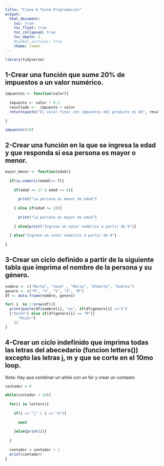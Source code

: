 ```yaml
---
title: "Clase 6 Tarea Programación"
output:
  html_document:
    toc: true
    toc_float: true
    toc_collapsed: true
    toc_depth: 3
    #number_sections: true
    theme: lumen
---
```


```r

library(tidyverse)

```

## 1-Crear una función que sume 20% de impuestos a un valor numérico.
```r

impuestos <- function(valor){
  
  impuesto <- valor * 0.2
  resultado <-  impuesto + valor
  return(paste("El valor final con impuestos del producto es de", resultado, "Euros"))
  
}

impuestos(20)

```


## 2-Crear una función en la que se ingresa la edad y que responda si esa persona es mayor o menor.

```r

mayor_menor <- function(edad){
  
  if(is.numeric(edad)== T){
    
    if(edad <= 17 & edad >= 0){
    
      print("La persona es menor de edad")
    
    } else if(edad >= 18){
    
      print("La persona es mayor de edad")
    
    } else{print("Ingrese un valor numérico a partir de 0")}
    
  } else{"Ingrese un valor numérico a partir de 0"}
  
}


```

## 3-Crear un ciclo definido a partir de la siguiente tabla que imprima el nombre de la persona y su género.
```r

nombre <- c("Marta", "José" , "Mario", "Alberto", "Andrea")
genero <- c("M", "V", "V", "V", "M")
df <- data.frame(nombre, genero)

```


```r
for( i  in 1:nrow(df)){
  print(paste(df$nombre[i], "es", if(df$genero[i] =="V")
  {"Varón"} else if(df$genero[i] == "M"){
      "Mujer"}
    ))
}
```

## 4-Crear un ciclo indefinido que imprima todas las letras del abecedario (funcion letters()) excepto las letras j, m y que se corte en el 10mo loop.
Nota: Hay que combinar un while con un for y crear un contador.
```r

contador = 0

while(contador < 10){
  
  for(i in letters){
    
    if(i == "j" | i == "m"){
      
      next
      
    }else{print(i)}
    
  }
  
  contador = contador + 1
  print(contador)
}
  
  
  
```




